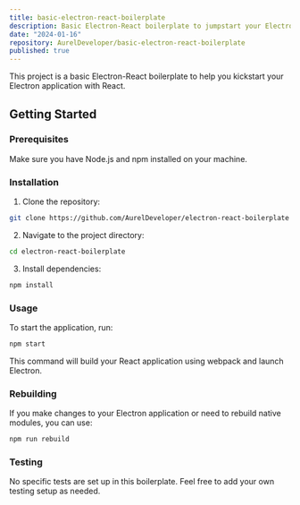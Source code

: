 ```yaml
---
title: basic-electron-react-boilerplate
description: Basic Electron-React boilerplate to jumpstart your Electron application development with React.
date: "2024-01-16"
repository: AurelDeveloper/basic-electron-react-boilerplate
published: true
---
```


This project is a basic Electron-React boilerplate to help you kickstart your Electron application with React.

## Getting Started

### Prerequisites

Make sure you have Node.js and npm installed on your machine.

### Installation

1. Clone the repository:

```bash
git clone https://github.com/AurelDeveloper/electron-react-boilerplate
   ```

2. Navigate to the project directory:

```bash
cd electron-react-boilerplate
   ```

3. Install dependencies:

```bash
npm install
   ```

### Usage

To start the application, run:

```bash
npm start
```

This command will build your React application using webpack and launch Electron.

### Rebuilding

If you make changes to your Electron application or need to rebuild native modules, you can use:

```bash
npm run rebuild
```

### Testing

No specific tests are set up in this boilerplate. Feel free to add your own testing setup as needed.


